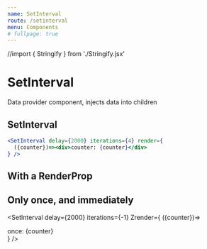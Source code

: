 ```yaml
---
name: SetInterval
route: /setinterval
menu: Components
# fullpage: true
---
```


//import { Stringify } from './Stringify.jsx'

# SetInterval

Data provider component, injects data into children

## SetInterval

```jsx
<SetInterval delay={2000} iterations={4} render={
  ({counter})=><div>counter: {counter}</div>
} />
```

## With a RenderProp


## Only once, and immediately

<SetInterval delay={2000} iterations={-1} Zrender={
  ({counter})=><div>once: {counter}</div>
} />


